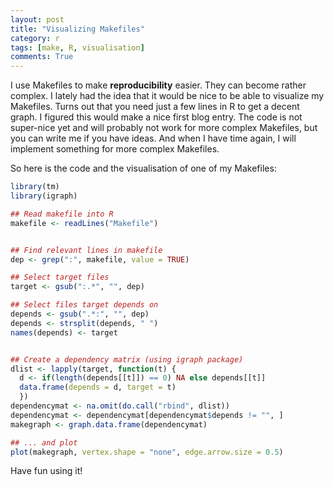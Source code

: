```yaml
---
layout: post
title: "Visualizing Makefiles"
category: r
tags: [make, R, visualisation]
comments: True
---
```



I use Makefiles to make **reproducibility** easier. They can become rather complex.
I lately had the idea that it would be nice to be able to visualize my Makefiles.
Turns out that you need just a few lines in R to get a decent graph. I figured this
would make a nice first blog entry. The code is not super-nice yet and will probably
not work for more complex Makefiles, but you can write me if you have ideas. And 
when I have time again, I will implement something for more complex Makefiles.

So here is the code and the visualisation of one of my Makefiles:

```r
library(tm)
library(igraph)

## Read makefile into R
makefile <- readLines("Makefile")


## Find relevant lines in makefile
dep <- grep(":", makefile, value = TRUE)

## Select target files
target <- gsub(":.*", "", dep)

## Select files target depends on
depends <- gsub(".*:", "", dep)
depends <- strsplit(depends, " ")
names(depends) <- target


## Create a dependency matrix (using igraph package)
dlist <- lapply(target, function(t) {
  d <- if(length(depends[[t]]) == 0) NA else depends[[t]]
  data.frame(depends = d, target = t)
  })
dependencymat <- na.omit(do.call("rbind", dlist))
dependencymat <- dependencymat[dependencymat$depends != "", ]                         
makegraph <- graph.data.frame(dependencymat)

## ... and plot
plot(makegraph, vertex.shape = "none", edge.arrow.size = 0.5)

```

Have fun using it!
